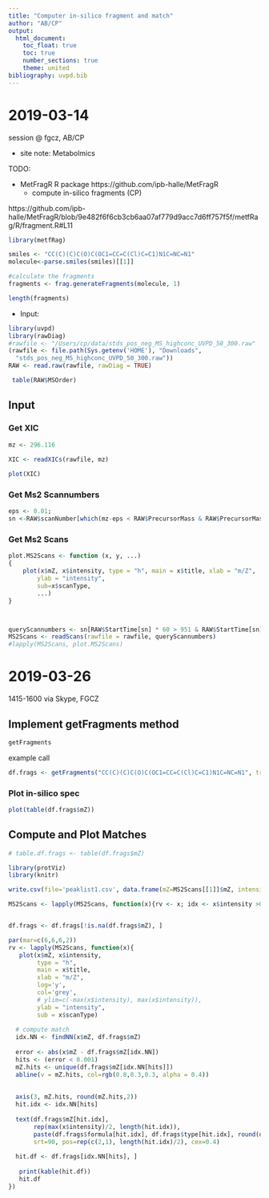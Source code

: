```yaml
---
title: "Computer in-silico fragment and match"
author: "AB/CP"
output:
  html_document:
    toc_float: true
    toc: true
    number_sections: true
    theme: united
bibliography: uvpd.bib
---
```


# 2019-03-14 

session @ fgcz, AB/CP

- site note: Metabolmics 


TODO:

- MetFragR R package https://github.com/ipb-halle/MetFragR
  * compute in-silico fragments (CP)
  
https://github.com/ipb-halle/MetFragR/blob/9e482f6f6cb3cb6aa07af779d9acc7d6ff757f5f/metfRag/R/fragment.R#L11


```r
library(metfRag)

smiles <- "CC(C)(C)C(O)C(OC1=CC=C(Cl)C=C1)N1C=NC=N1"
molecule<-parse.smiles(smiles)[[1]]

#calculate the fragments
fragments <- frag.generateFragments(molecule, 1)

length(fragments)

```

- Input: 
 
 
```r
library(uvpd)
library(rawDiag)
#rawfile <- "/Users/cp/data/stds_pos_neg_MS_highconc_UVPD_50_300.raw"
(rawfile <- file.path(Sys.getenv('HOME'), "Downloads",
  "stds_pos_neg_MS_highconc_UVPD_50_300.raw"))
RAW <- read.raw(rawfile, rawDiag = TRUE)
```


```r
 table(RAW$MSOrder)
```


## Input


### Get XIC

```r
mz <- 296.116
	
XIC <- readXICs(rawfile, mz)

plot(XIC)
```


### Get Ms2 Scannumbers

```r
eps <- 0.01; 
sn <-RAW$scanNumber[which(mz-eps < RAW$PrecursorMass & RAW$PrecursorMass < mz+eps)]
```

### Get Ms2 Scans


```r
plot.MS2Scans <- function (x, y, ...) 
{
    plot(x$mZ, x$intensity, type = "h", main = x$title, xlab = "m/Z", 
        ylab = "intensity", 
        sub=x$scanType,
        ...)
}



queryScannumbers <- sn[RAW$StartTime[sn] * 60 > 951 & RAW$StartTime[sn] * 60  < 961]
MS2Scans <- readScans(rawfile = rawfile, queryScannumbers)
#lapply(MS2Scans, plot.MS2Scans)
```

# 2019-03-26 
1415-1600 via Skype, FGCZ


## Implement getFragments method

```r
getFragments
```

example call
```r
df.frags <- getFragments("CC(C)(C)C(O)C(OC1=CC=C(Cl)C=C1)N1C=NC=N1", treeDepth = 2) 
```

### Plot in-silico spec
```r
plot(table(df.frags$mZ))
```


## Compute and Plot Matches

```r
# table.df.frags <- table(df.frags$mZ)

library(protViz)
library(knitr)

write.csv(file='peaklist1.csv', data.frame(mZ=MS2Scans[[1]]$mZ, intensity=MS2Scans[[1]]$intensity), row.names = FALSE)

MS2Scans <- lapply(MS2Scans, function(x){rv <- x; idx <- x$intensity >0; x$mZ<-x$mZ[idx]; x$intensity <- x$intensity[idx]; x})


df.frags <- df.frags[!is.na(df.frags$mZ), ]

par(mar=c(6,6,6,2))
rv <- lapply(MS2Scans, function(x){
   plot(x$mZ, x$intensity,
        type = "h",
        main = x$title,
        xlab = "m/Z", 
        log='y',
        col='grey',
        # ylim=c(-max(x$intensity), max(x$intensity)),
        ylab = "intensity", 
        sub = x$scanType)
  
  # compute match
  idx.NN <- findNN(x$mZ, df.frags$mZ)
  
  error <- abs(x$mZ - df.frags$mZ[idx.NN])
  hits <- (error < 0.001)
  mZ.hits <- unique(df.frags$mZ[idx.NN[hits]])
  abline(v = mZ.hits, col=rgb(0.8,0.3,0.3, alpha = 0.4))
  
  
  axis(3, mZ.hits, round(mZ.hits,2))
  hit.idx <- idx.NN[hits]
  
  text(df.frags$mZ[hit.idx],
       rep(max(x$intensity)/2, length(hit.idx)),
       paste(df.frags$formula[hit.idx], df.frags$type[hit.idx], round(df.frags$mZ[hit.idx],2)),
       srt=90, pos=rep(c(2,1), length(hit.idx)/2), cex=0.4)
  
  hit.df <- df.frags[idx.NN[hits], ]
  
   print(kable(hit.df))
   hit.df
})
```
